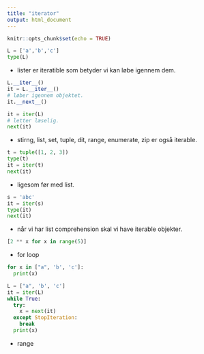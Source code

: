 ```yaml
---
title: "iterator"
output: html_document
---
```


```r
knitr::opts_chunk$set(echo = TRUE)
```

```python
L = ['a','b','c']
type(L) 
```

- lister er iteratible som betyder vi kan løbe igennem dem. 

```python
L.__iter__()
it = L.__iter__()
# løber igennem objektet. 
it.__next__()
```

```python
it = iter(L)
# letter læselig. 
next(it)
```

- stirng, list, set, tuple, dit, range, enumerate, zip er også iterable. 

```python
t = tuple([1, 2, 3])
type(t)
it = iter(t)
next(it)
```

- ligesom før med list. 

```python
s = 'abc'
it = iter(s)
type(it)
next(it)
```


- når vi har list comprehension skal vi have iterable objekter. 

```python
[2 ** x for x in range(5)]

```


- for loop

```python
for x in ["a", 'b', 'c']:
  print(x)
```

```python
L = ["a", 'b', 'c']
it = iter(L)
while True:
  try:
    x = next(it)
  except StopIteration:
    break
  print(x)
```

- range
